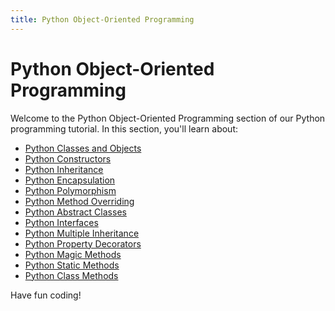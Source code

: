 ```yaml
---
title: Python Object-Oriented Programming
---
```


# Python Object-Oriented Programming

Welcome to the Python Object-Oriented Programming section of our Python programming tutorial. In this section, you'll learn about:

- [Python Classes and Objects](./0-python-classes-objects.mdx)
- [Python Constructors](./1-python-constructors.mdx)
- [Python Inheritance](./2-python-inheritance.mdx)
- [Python Encapsulation](./3-python-encapsulation.mdx)
- [Python Polymorphism](./4-python-polymorphism.mdx)
- [Python Method Overriding](./5-python-method-overriding.mdx)
- [Python Abstract Classes](./6-python-abstract-classes.mdx)
- [Python Interfaces](./7-python-interfaces.mdx)
- [Python Multiple Inheritance](./8-python-multiple-inheritance.mdx)
- [Python Property Decorators](./9-python-property-decorators.mdx)
- [Python Magic Methods](./10-python-magic-methods.mdx)
- [Python Static Methods](./11-python-static-methods.mdx)
- [Python Class Methods](./12-python-class-methods.mdx)

Have fun coding!